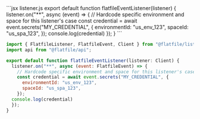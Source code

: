 <CodeGroup>
```jsx listener.js
export default function flatfileEventListener(listener) {
  listener.on("**", async (event) => {
    // Hardcode specific environment and space for this listener's case
    const credential = await event.secrets("MY_CREDENTIAL", {
      environmentId: "us_env_123",
      spaceId: "us_spa_123",
    });
  console.log(credential)
  });
}
```

```jsx listener.ts
import { FlatfileListener, FlatfileEvent, Client } from "@flatfile/listener";
import api from "@flatfile/api";

export default function flatfileEventListener(listener: Client) {
  listener.on("**", async (event: FlatfileEvent) => {
    // Hardcode specific environment and space for this listener's case
    const credential = await event.secrets("MY_CREDENTIAL", {
      environmentId: "us_env_123",
      spaceId: "us_spa_123",
    });
  console.log(credential)
  });
}
```
</CodeGroup>
